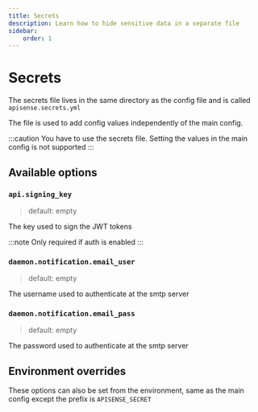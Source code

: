---
title: Secrets
description: Learn how to hide sensitive data in a separate file
sidebar:
    order: 1
---

# Secrets

The secrets file lives in the same directory as the config file and is called `apisense.secrets.yml`

The file is used to add config values independently of the main config. 

:::caution
You have to use the secrets file. Setting the values in the main config is not supported
:::

## Available options 

### `api.signing_key`

> default: empty

The key used to sign the JWT tokens 

:::note
Only required if auth is enabled
:::

### `daemon.notification.email_user`

> default: empty

The username used to authenticate at the smtp server 

### `daemon.notification.email_pass`

> default: empty 

The password used to authenticate at the smtp server 

## Environment overrides

These options can also be set from the environment, same as the main config except the prefix is `APISENSE_SECRET`
